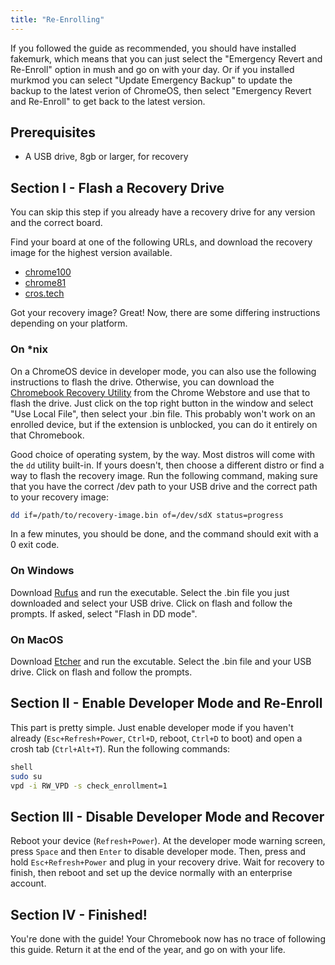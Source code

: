 ```yaml
---
title: "Re-Enrolling"
---
```



If you followed the guide as recommended, you should have installed fakemurk, which means that you can just select the "Emergency Revert and Re-Enroll" option in mush and go on with your day. Or if you installed murkmod you can select "Update Emergency Backup" to update the backup to the latest verion of ChromeOS, then select "Emergency Revert and Re-Enroll" to get back to the latest version.

## Prerequisites

- A USB drive, 8gb or larger, for recovery

## Section I - Flash a Recovery Drive

You can skip this step if you already have a recovery drive for any version and the correct board.

Find your board at one of the following URLs, and download the recovery image for the highest version available.

- [chrome100](https://chrome100.dev/)
- [chrome81](https://rainestorme.github.io/chrome81/)
- [cros.tech](https://cros.tech/)

Got your recovery image? Great! Now, there are some differing instructions depending on your platform.

### On *nix

On a ChromeOS device in developer mode, you can also use the following instructions to flash the drive. Otherwise, you can download the [Chromebook Recovery Utility](https://chromewebstore.google.com/detail/chromebook-recovery-utili/pocpnlppkickgojjlmhdmidojbmbodfm) from the Chrome Webstore and use that to flash the drive. Just click on the top right button in the window and select "Use Local File", then select your .bin file. This probably won't work on an enrolled device, but if the extension is unblocked, you can do it entirely on that Chromebook.

Good choice of operating system, by the way. Most distros will come with the `dd` utility built-in. If yours doesn't, then choose a different distro or find a way to flash the recovery image. Run the following command, making sure that you have the correct /dev path to your USB drive and the correct path to your recovery image:

```sh
dd if=/path/to/recovery-image.bin of=/dev/sdX status=progress
```

In a few minutes, you should be done, and the command should exit with a 0 exit code.

### On Windows

Download [Rufus](https://rufus.ie/) and run the executable. Select the .bin file you just downloaded and select your USB drive. Click on flash and follow the prompts. If asked, select "Flash in DD mode".

### On MacOS

Download [Etcher](https://www.balena.io/etcher) and run the excutable. Select the .bin file and your USB drive. Click on flash and follow the prompts.

## Section II - Enable Developer Mode and Re-Enroll

This part is pretty simple. Just enable developer mode if you haven't already (`Esc+Refresh+Power`, `Ctrl+D`, reboot, `Ctrl+D` to boot) and open a crosh tab (`Ctrl+Alt+T`). Run the following commands:

```sh
shell
sudo su
vpd -i RW_VPD -s check_enrollment=1
```

## Section III - Disable Developer Mode and Recover

Reboot your device (`Refresh+Power`). At the developer mode warning screen, press `Space` and then `Enter` to disable developer mode. Then, press and hold `Esc+Refresh+Power` and plug in your recovery drive. Wait for recovery to finish, then reboot and set up the device normally with an enterprise account.

## Section IV - Finished!

You're done with the guide! Your Chromebook now has no trace of following this guide. Return it at the end of the year, and go on with your life.
